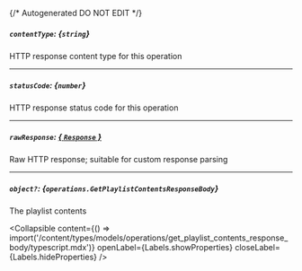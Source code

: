 {/* Autogenerated DO NOT EDIT  */}

##### `contentType`: *{`string`}*
HTTP response content type for this operation

---
##### `statusCode`: *{`number`}*
HTTP response status code for this operation

---
##### `rawResponse`: [*{ `Response` }*](https://developer.mozilla.org/en-US/docs/Web/API/Response)
Raw HTTP response; suitable for custom response parsing

---
##### `object?`: *{`operations.GetPlaylistContentsResponseBody`}*
The playlist contents

<Collapsible content={() => import('/content/types/models/operations/get_playlist_contents_response_body/typescript.mdx')} openLabel={Labels.showProperties} closeLabel={Labels.hideProperties} />



